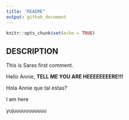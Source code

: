 ```yaml
---
title: "README"
output: github_document
---
```


```r
knitr::opts_chunk$set(echo = TRUE)
```

## DESCRIPTION
This is Saras first comment.

Hello Annie, **TELL ME YOU ARE HEEEEEEEERE!!!**

Hola Annie que tal estas?

I am here 

yujuuuuuuuuuuu